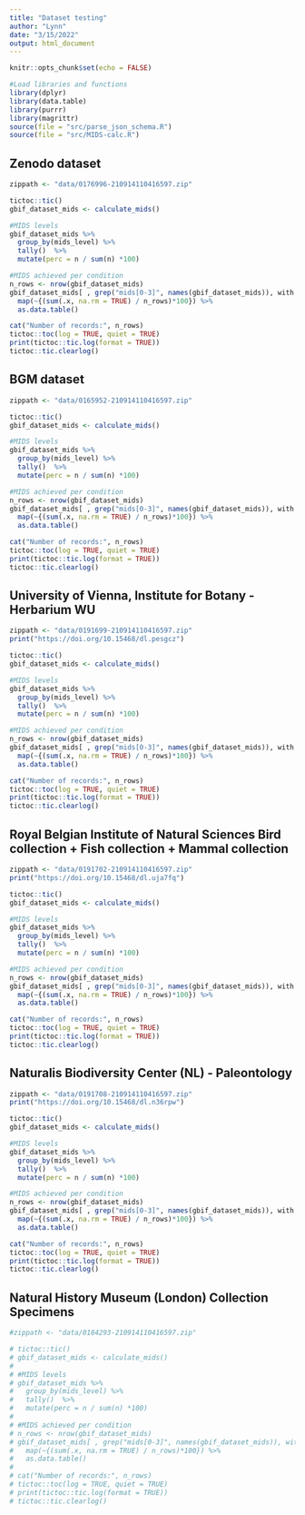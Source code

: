 ```yaml
---
title: "Dataset testing"
author: "Lynn"
date: "3/15/2022"
output: html_document
---
```


```r
knitr::opts_chunk$set(echo = FALSE)
```
```r
#Load libraries and functions
library(dplyr)
library(data.table)
library(purrr)
library(magrittr)
source(file = "src/parse_json_schema.R")
source(file = "src/MIDS-calc.R")
```

## Zenodo dataset

```r
zippath <- "data/0176996-210914110416597.zip"
```
```r
tictoc::tic()
gbif_dataset_mids <- calculate_mids()

#MIDS levels
gbif_dataset_mids %>%
  group_by(mids_level) %>%
  tally()  %>%
  mutate(perc = n / sum(n) *100)

#MIDS achieved per condition
n_rows <- nrow(gbif_dataset_mids)
gbif_dataset_mids[ , grep("mids[0-3]", names(gbif_dataset_mids)), with = FALSE] %>% 
  map(~{(sum(.x, na.rm = TRUE) / n_rows)*100}) %>%
  as.data.table()

cat("Number of records:", n_rows)
tictoc::toc(log = TRUE, quiet = TRUE)
print(tictoc::tic.log(format = TRUE))
tictoc::tic.clearlog()
```

## BGM dataset

```r
zippath <- "data/0165952-210914110416597.zip"
```
```r
tictoc::tic()
gbif_dataset_mids <- calculate_mids()

#MIDS levels
gbif_dataset_mids %>%
  group_by(mids_level) %>%
  tally()  %>%
  mutate(perc = n / sum(n) *100)

#MIDS achieved per condition
n_rows <- nrow(gbif_dataset_mids)
gbif_dataset_mids[ , grep("mids[0-3]", names(gbif_dataset_mids)), with = FALSE] %>% 
  map(~{(sum(.x, na.rm = TRUE) / n_rows)*100}) %>%
  as.data.table()

cat("Number of records:", n_rows)
tictoc::toc(log = TRUE, quiet = TRUE)
print(tictoc::tic.log(format = TRUE))
tictoc::tic.clearlog()
```

## University of Vienna, Institute for Botany - Herbarium WU

```r
zippath <- "data/0191699-210914110416597.zip"
print("https://doi.org/10.15468/dl.pesgcz")
```
```r
tictoc::tic()
gbif_dataset_mids <- calculate_mids()

#MIDS levels
gbif_dataset_mids %>%
  group_by(mids_level) %>%
  tally()  %>%
  mutate(perc = n / sum(n) *100)

#MIDS achieved per condition
n_rows <- nrow(gbif_dataset_mids)
gbif_dataset_mids[ , grep("mids[0-3]", names(gbif_dataset_mids)), with = FALSE] %>% 
  map(~{(sum(.x, na.rm = TRUE) / n_rows)*100}) %>%
  as.data.table()

cat("Number of records:", n_rows)
tictoc::toc(log = TRUE, quiet = TRUE)
print(tictoc::tic.log(format = TRUE))
tictoc::tic.clearlog()
```
## Royal Belgian Institute of Natural Sciences Bird collection + Fish collection + Mammal collection

```r
zippath <- "data/0191702-210914110416597.zip"
print("https://doi.org/10.15468/dl.uja7fq")
```
```r
tictoc::tic()
gbif_dataset_mids <- calculate_mids()

#MIDS levels
gbif_dataset_mids %>%
  group_by(mids_level) %>%
  tally()  %>%
  mutate(perc = n / sum(n) *100)

#MIDS achieved per condition
n_rows <- nrow(gbif_dataset_mids)
gbif_dataset_mids[ , grep("mids[0-3]", names(gbif_dataset_mids)), with = FALSE] %>% 
  map(~{(sum(.x, na.rm = TRUE) / n_rows)*100}) %>%
  as.data.table()

cat("Number of records:", n_rows)
tictoc::toc(log = TRUE, quiet = TRUE)
print(tictoc::tic.log(format = TRUE))
tictoc::tic.clearlog()
```
## Naturalis Biodiversity Center (NL) - Paleontology

```r
zippath <- "data/0191708-210914110416597.zip"
print("https://doi.org/10.15468/dl.n36rpw")
```
```r
tictoc::tic()
gbif_dataset_mids <- calculate_mids()

#MIDS levels
gbif_dataset_mids %>%
  group_by(mids_level) %>%
  tally()  %>%
  mutate(perc = n / sum(n) *100)

#MIDS achieved per condition
n_rows <- nrow(gbif_dataset_mids)
gbif_dataset_mids[ , grep("mids[0-3]", names(gbif_dataset_mids)), with = FALSE] %>% 
  map(~{(sum(.x, na.rm = TRUE) / n_rows)*100}) %>%
  as.data.table()

cat("Number of records:", n_rows)
tictoc::toc(log = TRUE, quiet = TRUE)
print(tictoc::tic.log(format = TRUE))
tictoc::tic.clearlog()
```

##  Natural History Museum (London) Collection Specimens

```r
#zippath <- "data/0184293-210914110416597.zip"
```
```r
# tictoc::tic()
# gbif_dataset_mids <- calculate_mids()
# 
# #MIDS levels
# gbif_dataset_mids %>%
#   group_by(mids_level) %>%
#   tally()  %>%
#   mutate(perc = n / sum(n) *100)
# 
# #MIDS achieved per condition
# n_rows <- nrow(gbif_dataset_mids)
# gbif_dataset_mids[ , grep("mids[0-3]", names(gbif_dataset_mids)), with = FALSE] %>% 
#   map(~{(sum(.x, na.rm = TRUE) / n_rows)*100}) %>%
#   as.data.table()
# 
# cat("Number of records:", n_rows)
# tictoc::toc(log = TRUE, quiet = TRUE)
# print(tictoc::tic.log(format = TRUE))
# tictoc::tic.clearlog()
```



